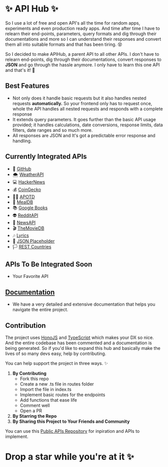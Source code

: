 
# ✨ API Hub ✨

So I use a lot of free and open API's all the time for random apps, experiments and even production ready apps. And time after time I have to relearn their end-points, parameters, query formats and dig through their documentations and more so I can understand their responses and convert them all into suitable formats and that has been tiring. 😵

So I decided to make APIHub, a parent API to all other APIs. I don't have to relearn end-points, dig through their documentations, convert responses to **JSON** and go through the hassle anymore. I only have to learn this one API and that's it! 🥳

## Best Features
* Not only does it handle basic requests but it also handles nested requests **automatically.** So your frontend only has to request once, whole the API handles all nested requests and responds with a complete response 
* It extends query parameters. It goes further than the basic API usage provided; it handles calculations, date conversions, response limits, data filters, date ranges and so much more. 
* All responses are JSON and It's got a predictable error response and handling.

## Currently Integrated APIs

* 🐙 [GitHub](https://api.github.com/) 
* 🌨  [WeatherAPI](https://api.weatherapi.com/)
* 💻  [HackerNews](https://hacker-news.firebaseio.com/) 
* 💰 [CoinGecko](https://api.coingecko.com/)
* 👩‍🚀 [APOTD](https://api.nasa.gov/) 
* 🥙 [MealDB](https://themealdb.com)
* 📚 [Google Books](https://www.googleapis.com)
* 👽 [RedditAPI](https://www.reddit.com)
* 📰 [NewsAPI](https://newsapi.org)
* 🎬 [TheMovieDB](https://api.themoviedb.org)
* 🎶 [Lyrics](https://api.lyrics.ovh)
* 👤 [JSON Placeholder](https://jsonplaceholder.typicode.com)
* 🏳️ [REST Countries](https://restcountries.com)


## APIs To Be Integrated Soon 
* Your Favorite API

## [Documentation](https://apihub-seven.vercel.app/)
* We have a very detailed and extensive documentation that helps you navigate the entire project.

## Contribution 
The project uses [HonoJS](https://hono.dev/) and [TypeScript](https://www.typescriptlang.org/) which makes your DX so nice. And the entire codebase has been commented and a documentation is being generated. So if you'd like to expand this hub and basically make the lives of so many devs easy, help by contributing. 

You can help support the project in three ways. ✨
1. **By Contributing** 
    * Fork this repo
    * Create a new .ts file in routes folder
    * Import the file in index.ts 
    * Implement basic routes for the endpoints 
    * Add functions that ease life
    * Comment well
    * Open a PR
1. **By Starring the Repo** 
1. **By Sharing this Project to Your Friends and Community**

You can use this [Public APIs Repository](https://github.com/public-apis/public-apis) for inpiration and APIs to implement.

# Drop a star while you're at it ✨